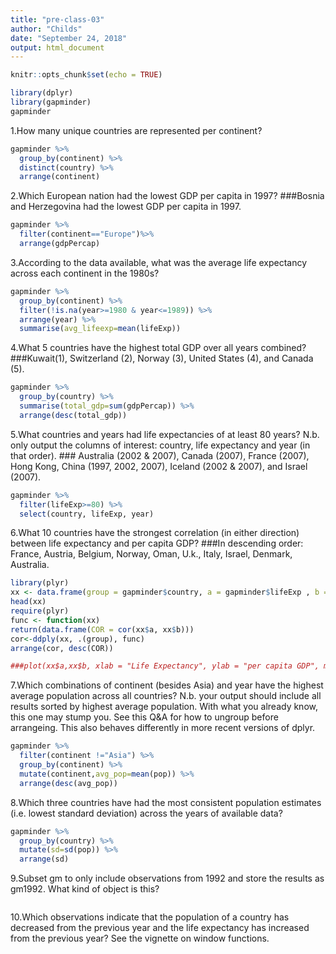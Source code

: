 ```yaml
---
title: "pre-class-03"
author: "Childs"
date: "September 24, 2018"
output: html_document
---
```


```r
knitr::opts_chunk$set(echo = TRUE)
```

```r
library(dplyr)
library(gapminder)
gapminder
```

1.How many unique countries are represented per continent?
```r
gapminder %>%
  group_by(continent) %>%
  distinct(country) %>%
  arrange(continent)
```


2.Which European nation had the lowest GDP per capita in 1997?
###Bosnia and Herzegovina had the lowest GDP per capita in 1997.

```r
gapminder %>%
  filter(continent=="Europe")%>%
  arrange(gdpPercap)

``` 


3.According to the data available, what was the average life expectancy across each continent in the 1980s?

```r
gapminder %>%
  group_by(continent) %>%
  filter(!is.na(year>=1980 & year<=1989)) %>% 
  arrange(year) %>%
  summarise(avg_lifeexp=mean(lifeExp))
```

4.What 5 countries have the highest total GDP over all years combined?
###Kuwait(1), Switzerland (2), Norway (3), United States (4), and Canada (5).
```r
gapminder %>%
  group_by(country) %>%
  summarise(total_gdp=sum(gdpPercap)) %>%
  arrange(desc(total_gdp))

```

5.What countries and years had life expectancies of at least 80 years? N.b. only output the columns of interest: country, life expectancy and year (in that order).
### Australia (2002 & 2007), Canada (2007), France (2007), Hong Kong, China (1997, 2002, 2007), Iceland (2002 & 2007), and Israel (2007).
```r
gapminder %>%
  filter(lifeExp>=80) %>%
  select(country, lifeExp, year)

```

6.What 10 countries have the strongest correlation (in either direction) between life expectancy and per capita GDP?
###In descending order: France, Austria, Belgium, Norway, Oman, U.k., Italy, Israel, Denmark, Australia.
```r
library(plyr)
xx <- data.frame(group = gapminder$country, a = gapminder$lifeExp , b = gapminder$gdpPercap)
head(xx)
require(plyr)
func <- function(xx)
return(data.frame(COR = cor(xx$a, xx$b)))
cor<-ddply(xx, .(group), func)
arrange(cor, desc(COR))

###plot(xx$a,xx$b, xlab = "Life Expectancy", ylab = "per capita GDP", main="Correlation of Life expectancy and per capita GDP")
```

7.Which combinations of continent (besides Asia) and year have the highest average population across all countries? N.b. your output should include all results sorted by highest average population. With what you already know, this one may stump you. See this Q&A for how to ungroup before arrangeing. This also behaves differently in more recent versions of dplyr.

```r
gapminder %>%
  filter(continent !="Asia") %>%
  group_by(continent) %>%
  mutate(continent,avg_pop=mean(pop)) %>%
  arrange(desc(avg_pop))
```

8.Which three countries have had the most consistent population estimates (i.e. lowest standard deviation) across the years of available data?

```r
gapminder %>%
  group_by(country) %>%
  mutate(sd=sd(pop)) %>%
  arrange(sd)

```

9.Subset gm to only include observations from 1992 and store the results as gm1992. What kind of object is this?

```r

```

10.Which observations indicate that the population of a country has decreased from the previous year and the life expectancy has increased from the previous year? See the vignette on window functions.